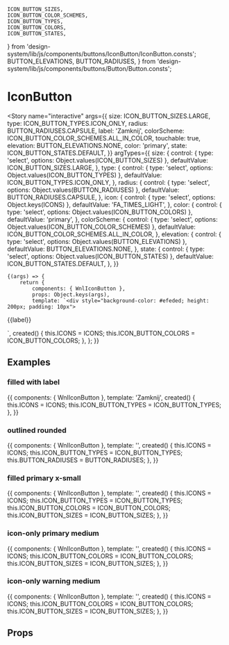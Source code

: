 	ICON_BUTTON_SIZES,
	ICON_BUTTON_COLOR_SCHEMES,
	ICON_BUTTON_TYPES,
	ICON_BUTTON_COLORS,
	ICON_BUTTON_STATES,
} from 'design-system/lib/js/components/buttons/IconButton/IconButton.consts';
	BUTTON_ELEVATIONS,
	BUTTON_RADIUSES,
} from 'design-system/lib/js/components/buttons/Button/Button.consts';

<Meta title="components/Buttons/IconButton" component={WnlIconButton} />

# IconButton

<Story
	name="interactive"
	args={{
		size: ICON_BUTTON_SIZES.LARGE,
		type: ICON_BUTTON_TYPES.ICON_ONLY,
		radius: BUTTON_RADIUSES.CAPSULE,
		label: 'Zamknij',
		colorScheme: ICON_BUTTON_COLOR_SCHEMES.ALL_IN_COLOR,
		touchable: true,
		elevation: BUTTON_ELEVATIONS.NONE,
		color: 'primary',
		state: ICON_BUTTON_STATES.DEFAULT,
	}}
	argTypes={{
		size: {
			control: { type: 'select', options: Object.values(ICON_BUTTON_SIZES) },
			defaultValue: ICON_BUTTON_SIZES.LARGE,
		},
		type: {
			control: { type: 'select', options: Object.values(ICON_BUTTON_TYPES) },
			defaultValue: ICON_BUTTON_TYPES.ICON_ONLY,
		},
		radius: {
			control: { type: 'select', options: Object.values(BUTTON_RADIUSES) },
			defaultValue: BUTTON_RADIUSES.CAPSULE,
		},
		icon: {
			control: { type: 'select', options: Object.keys(ICONS) },
			defaultValue: 'FA_TIMES_LIGHT',
		},
		color: {
			control: { type: 'select', options: Object.values(ICON_BUTTON_COLORS) },
			defaultValue: 'primary',
		},
		colorScheme: {
			control: { type: 'select', options: Object.values(ICON_BUTTON_COLOR_SCHEMES) },
			defaultValue: ICON_BUTTON_COLOR_SCHEMES.ALL_IN_COLOR,
		},
		elevation: {
			control: { type: 'select', options: Object.values(BUTTON_ELEVATIONS) },
			defaultValue: BUTTON_ELEVATIONS.NONE,
		},
		state: {
			control: { type: 'select', options: Object.values(ICON_BUTTON_STATES) },
			defaultValue: ICON_BUTTON_STATES.DEFAULT,
		},
	}}
>
	{(args) => {
		return {
			components: { WnlIconButton },
			props: Object.keys(args),
			template: `<div style="background-color: #efeded; height: 200px; padding: 10px">
<wnl-icon-button
              :icon="ICONS[icon]"
              :size="size"
              :type="type"
              :radius="radius"
              :color-scheme="colorScheme"
              :touchable="touchable"
              :elevation="elevation"
              :color="color"
              :state="state"
            ><span v-if="label !== ''">{{label}}</span></wnl-icon-button>
</div>`,
			created() {
				this.ICONS = ICONS;
				this.ICON_BUTTON_COLORS = ICON_BUTTON_COLORS;
			},
		};
	}}
</Story>

## Examples

### filled with label

<Story name="examples/filledWithLabel">
	{{
		components: { WnlIconButton },
		template:
			'<wnl-icon-button :icon="ICONS.FA_TIMES_LIGHT" :type="ICON_BUTTON_TYPES.FILLED" >Zamknij</wnl-icon-button>',
		created() {
			this.ICONS = ICONS;
			this.ICON_BUTTON_TYPES = ICON_BUTTON_TYPES;
		},
	}}
</Story>

### outlined rounded

<Story name="examples/outlinedRounded">
	{{
		components: { WnlIconButton },
		template:
			'<wnl-icon-button :icon="ICONS.FA_CHEVRON_RIGHT" :type="ICON_BUTTON_TYPES.OUTLINED" :radius="BUTTON_RADIUSES.ROUNDED" />',
		created() {
			this.ICONS = ICONS;
			this.ICON_BUTTON_TYPES = ICON_BUTTON_TYPES;
			this.BUTTON_RADIUSES = BUTTON_RADIUSES;
		},
	}}
</Story>

### filled primary x-small

<Story name="examples/filledPrimary">
	{{
		components: { WnlIconButton },
		template:
			'<wnl-icon-button :icon="ICONS.FA_TIMES_LIGHT" :type="ICON_BUTTON_TYPES.FILLED" :color="ICON_BUTTON_COLORS.PRIMARY" :size="ICON_BUTTON_SIZES.X_SMALL" />',
		created() {
			this.ICONS = ICONS;
			this.ICON_BUTTON_TYPES = ICON_BUTTON_TYPES;
			this.ICON_BUTTON_COLORS = ICON_BUTTON_COLORS;
			this.ICON_BUTTON_SIZES = ICON_BUTTON_SIZES;
		},
	}}
</Story>

### icon-only primary medium

<Story name="examples/iconOnlyInfo">
	{{
		components: { WnlIconButton },
		template:
			'<wnl-icon-button :icon="ICONS.FA_FLAG" :color="ICON_BUTTON_COLORS.INFO" :size="ICON_BUTTON_SIZES.MEDIUM" />',
		created() {
			this.ICONS = ICONS;
			this.ICON_BUTTON_COLORS = ICON_BUTTON_COLORS;
			this.ICON_BUTTON_SIZES = ICON_BUTTON_SIZES;
		},
	}}
</Story>

### icon-only warning medium

<Story name="examples/iconOnlyWarning">
	{{
		components: { WnlIconButton },
		template:
			'<wnl-icon-button :icon="ICONS.HEAD_WITH_QUESTION_MARK" :color="ICON_BUTTON_COLORS.WARNING" :size="ICON_BUTTON_SIZES.MEDIUM" />',
		created() {
			this.ICONS = ICONS;
			this.ICON_BUTTON_COLORS = ICON_BUTTON_COLORS;
			this.ICON_BUTTON_SIZES = ICON_BUTTON_SIZES;
		},
	}}
</Story>

## Props

<Props of={WnlIconButton} />
